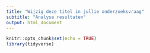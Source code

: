 ```yaml
---
title: "Wijzig deze titel in jullie onderzoeksvraag"
subtitle: "Analyse resultaten"
output: html_document
---
```


```r
knitr::opts_chunk$set(echo = TRUE)
library(tidyverse)
```


